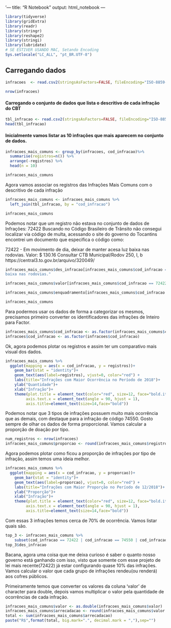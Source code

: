 '---
title: "R Notebook"
output: html_notebook
---

```r
library(tidyverse)
library(gridExtra)
library(readr)
library(stringr)
library(reshape2)
library(stringi)
library(lubridate)
# SE ESTIVER USANDO MAC, Setando Encoding
Sys.setlocale("LC_ALL", "pt_BR.UTF-8")
```

## Carregando dados
```r

infracoes  <- read.csv2(stringsAsFactors=FALSE, fileEncoding="ISO-8859-1", file = '2018/dez.csv', sep = ",")
```

```r
nrow(infracoes)
```


#### Carregando o conjunto de dados que lista o descritivo de cada infração do CBT
```r
tbl_infracao <- read.csv2(stringsAsFactors=FALSE, fileEncoding="ISO-8859-1", file = 'dominio/tbl_infracao.csv')
head(tbl_infracao)
```

#### Inicialmente vamos listar as 10 infrações que mais aparecem no conjunto de dados.
```r
infracoes_mais_comuns <- group_by(infracoes, cod_infracao)%>%
  summarise(registros=n()) %>%
  arrange(-registros) %>%
  head(n = 10)

infracoes_mais_comuns
```

Agora vamos associar os registros das Infrações Mais Comuns com o descritivo de cada infração

```r
infracoes_mais_comuns <- infracoes_mais_comuns %>%
  left_join(tbl_infracao, by = "cod_infracao") 

infracoes_mais_comuns
```

Podemos notar que um registro não estava no conjunto de dados de Infrações: 72422
Buscando no Código Brasileiro de Trânsito não consegui localizar via código de multa, acessando o site
do governo do Tocantins encontrei um documento que especifica o código como:

72422 - Em movimento de dia, deixar de manter acesa luz baixa nas rodovias.
Valor: $ 130.16 
Consultar CTB Municipal/Rodov 250, I, b
https://central3.to.gov.br/arquivo/320049/


```r
infracoes_mais_comuns$des_infracao[infracoes_mais_comuns$cod_infracao == 72422] <- "Em movimento de dia, deixar de manter acesa luz
baixa nas rodovias."

infracoes_mais_comuns$valor[infracoes_mais_comuns$cod_infracao == 72422] <- "130.16"

infracoes_mais_comuns$enquadramento[infracoes_mais_comuns$cod_infracao == 72422] <- "250 I, b"

infracoes_mais_comuns
```

Para podermos usar os dados de forma a categorizar os mesmos, precisamos primeiro converter os identificadores das infrações de
Inteiro para Factor.

```r
infracoes_mais_comuns$cod_infracao <- as.factor(infracoes_mais_comuns$cod_infracao)
infracoes$cod_infracao <- as.factor(infracoes$cod_infracao)
```


Ok, agora podemos plotar os registros e assim ter um comparativo mais visual dos dados.

```r
infracoes_mais_comuns %>%
  ggplot(mapping = aes(x = cod_infracao, y = registros))+
    geom_bar(stat = "identity")+
    geom_text(aes(label=registros), vjust=0, color="red") +
    labs(title="Infrações com Maior Ocorrência no Período de 2018")+
    ylab("Quantidade")+
    xlab("Infração")+
    theme(plot.title = element_text(color="red", size=12, face="bold.italic"),
         axis.text.x = element_text(angle = 90, hjust = 1),
         axis.title=element_text(size=14,face="bold"))
```

Podemos notar que 3 tipos de infrações possuem muito mais ocorrência que as demais, com destaque para a infração de código 74550.
Gosto sempre de olhar os dados de forma proporcional. Vamos calcular a proporção de doação por tipo.

```r
num_registros <- nrow(infracoes)
infracoes_mais_comuns$proporcao <- round(infracoes_mais_comuns$registros/num_registros, digits = 2)
```

Agora podemos plotar como ficou a proporção de infrações por tipo de infração, assim temos uma ideia melhor.

```r
infracoes_mais_comuns %>%
  ggplot(mapping = aes(x = cod_infracao, y = proporcao))+
    geom_bar(stat = "identity")+
    geom_text(aes(label=proporcao), vjust=0, color="red") +
    labs(title="Infrações com Maior Proporção no Período de 12/2018")+
    ylab("Proporção")+
    xlab("Infração")+
    theme(plot.title = element_text(color="red", size=12, face="bold.italic"),
         axis.text.x = element_text(angle = 90, hjust = 1),
         axis.title=element_text(size=14,face="bold"))
```

Com essas 3 infrações temos cerca de 70% de ocorrência. Vamos listar quais são.

```r
top_3 <- infracoes_mais_comuns %>%
    subset(cod_infracao == 72422 | cod_infracao == 74550 | cod_infracao == 74630)
top_3$des_infracao
```

Bacana, agora uma coisa que me deixa curioso é saber o quanto nosso governo está ganhando com isso, visto que somente com esse projeto de lei mais recente(72422) já estar configurando quase 10% das infrações. Vamos calcular o valor que cada grupo de infrações
rendeu(ou renderá) aos cofres públicos.

Primeiramente temos que converter os valores da coluna 'valor' de character para double, depois vamos multiplicar o valor
pela quantidade de ocorrências de cada infração.

```r
infracoes_mais_comuns$valor <- as.double(infracoes_mais_comuns$valor)
infracoes_mais_comuns$arrecadacao <- round(infracoes_mais_comuns$valor * infracoes_mais_comuns$registros, digits = 2)
total <- sum(infracoes_mais_comuns$arrecadacao)
paste("R$",format(total, big.mark=".", decimal.mark = ","),sep="")
```

    


















